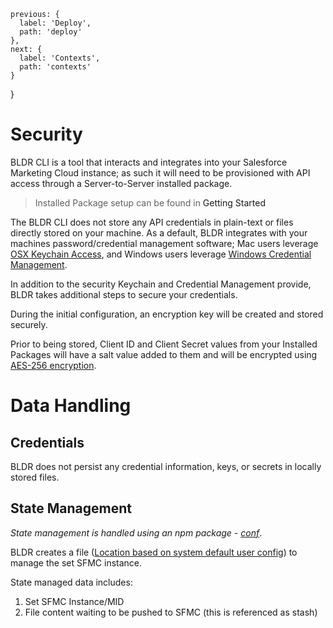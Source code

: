 
    previous: {
      label: 'Deploy',
      path: 'deploy'
    },
    next: {
      label: 'Contexts',
      path: 'contexts'
    }
  }


# Security

BLDR CLI is a tool that interacts and integrates into your Salesforce Marketing Cloud instance; as such it will need to be provisioned with API access through a Server-to-Server installed package. 

> Installed Package setup can be found in <Link href="/documentation/v1/getting-started"><a>Getting Started</a></Link>

The BLDR CLI does not store any API credentials in plain-text or files directly stored on your machine. As a default, BLDR integrates with your machines password/credential management software; Mac users leverage [OSX Keychain Access](https://support.apple.com/guide/mac-help/use-keychains-to-store-passwords-mchlf375f392/mac), and Windows users leverage [Windows Credential Management](https://docs.microsoft.com/en-us/windows/win32/secauthn/credentials-management).


In addition to the security Keychain and Credential Management provide, BLDR takes additional steps to secure your credentials.

During the initial configuration, an encryption key will be created and stored securely. 

Prior to being stored, Client ID and Client Secret values from your Installed Packages will have a salt value added to them and will be encrypted using [AES-256 encryption](https://en.wikipedia.org/wiki/Advanced_Encryption_Standard).


# Data Handling

## Credentials
BLDR does not persist any credential information, keys, or secrets in locally stored files.

## State Management
_State management is handled using an npm package - [conf](https://www.npmjs.com/package/conf)_.

BLDR creates a file ([Location based on system default user config](https://github.com/sindresorhus/env-paths#pathsconfig)) to manage the set SFMC instance. 

State managed data includes:
1. Set SFMC Instance/MID
2. File content waiting to be pushed to SFMC (this is referenced as <Link href="/documentation/v1/stash"><a>stash</a></Link>)


